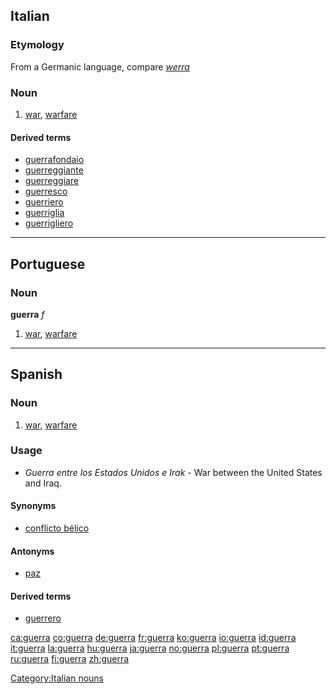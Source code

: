 ==Italian==
===Etymology===
From a Germanic language, compare ''[[werra]]''
===Noun===
{{it-noun|guerr|f|a|e}}

# [[war]], [[warfare]]

====Derived terms====
*[[guerrafondaio]]
*[[guerreggiante]]
*[[guerreggiare]]
*[[guerresco]]
*[[guerriero]]
*[[guerriglia]]
*[[guerrigliero]]

[[Category:Italian nouns]]

----

==Portuguese==
===Noun===
'''guerra''' ''f''

# [[war]], [[warfare]]

----

==Spanish==
===Noun===
{{es-noun-f}}

# [[war]], [[warfare]]

===Usage===
* ''Guerra entre los Estados Unidos e Irak'' - War between the United States and Iraq.

====Synonyms====
*[[conflicto bélico]]

====Antonyms====
*[[paz]]

====Derived terms====
*[[guerrero]]

[[ca:guerra]]
[[co:guerra]]
[[de:guerra]]
[[fr:guerra]]
[[ko:guerra]]
[[io:guerra]]
[[id:guerra]]
[[it:guerra]]
[[la:guerra]]
[[hu:guerra]]
[[ja:guerra]]
[[no:guerra]]
[[pl:guerra]]
[[pt:guerra]]
[[ru:guerra]]
[[fi:guerra]]
[[zh:guerra]]